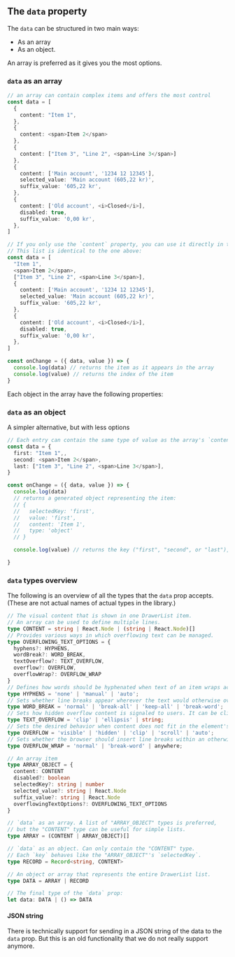 
## The `data` property

The `data` can be structured in two main ways:

- As an array
- As an object.

An array is preferred as it gives you the most options.

### `data` as an array

```ts
// an array can contain complex items and offers the most control
const data = [
  {
    content: "Item 1",
  },
  {
    content: <span>Item 2</span>
  },
  {
    content: ["Item 3", "Line 2", <span>Line 3</span>]
  },
  {
    content: ['Main account', '1234 12 12345'],
    selected_value: 'Main account (605,22 kr)',
    suffix_value: '605,22 kr',
  },
  {
    content: ['Old account', <i>Closed</i>],
    disabled: true,
    suffix_value: '0,00 kr',
  },
]

// If you only use the `content` property, you can use it directly in the array.
// This list is identical to the one above:
const data = [
  "Item 1",
  <span>Item 2</span>,
  ["Item 3", "Line 2", <span>Line 3</span>],
  {
    content: ['Main account', '1234 12 12345'],
    selected_value: 'Main account (605,22 kr)',
    suffix_value: '605,22 kr',
  },
  {
    content: ['Old account', <i>Closed</i>],
    disabled: true,
    suffix_value: '0,00 kr',
  },
]

const onChange = ({ data, value }) => {
  console.log(data) // returns the item as it appears in the array
  console.log(value) // returns the index of the item
}
```

Each object in the array have the following properties:

<PropertiesTable props={DrawerListItem} />

### `data` as an object

A simpler alternative, but with less options

```ts
// Each entry can contain the same type of value as the array's `content` property
const data = {
  first: "Item 1",,
  second: <span>Item 2</span>,
  last: ["Item 3", "Line 2", <span>Line 3</span>],
}

const onChange = ({ data, value }) => {
  console.log(data)
  // returns a generated object representing the item:
  // {
  //   selectedKey: 'first',
  //   value: 'first',
  //   content: 'Item 1',
  //   type: 'object'
  // }

  console.log(value) // returns the key ("first", "second", or "last"), instead of an index

}

```

### `data` types overview

The following is an overview of all the types that the `data` prop accepts. (These are not actual names of actual types in the library.)

```ts
// The visual content that is shown in one DrawerList item.
// An array can be used to define multiple lines.
type CONTENT = string | React.Node | (string | React.Node)[]
// Provides various ways in which overflowing text can be managed.
type OVERFLOWING_TEXT_OPTIONS = {
  hyphens?: HYPHENS,
  wordBreak?: WORD_BREAK,
  textOverflow?: TEXT_OVERFLOW,
  overflow?: OVERFLOW,
  overflowWrap?: OVERFLOW_WRAP
}
// Defines how words should be hyphenated when text of an item wraps across multiple lines, see https://developer.mozilla.org/en-US/docs/Web/CSS/hyphens.
type HYPHENS = 'none' | 'manual' | 'auto';
// Sets whether line breaks appear wherever the text would otherwise overflow its content box, see https://developer.mozilla.org/en-US/docs/Web/CSS/word-break.
type WORD_BREAK = 'normal' | 'break-all' | 'keep-all' | 'break-word';
// Sets how hidden overflow content is signaled to users. It can be clipped, display an ellipsis (…), or display a custom string, see https://developer.mozilla.org/en-US/docs/Web/CSS/text-overflow.
type TEXT_OVERFLOW = 'clip' | 'ellipsis' | string;
// Sets the desired behavior when content does not fit in the element's padding box (overflows) in the horizontal and/or vertical direction, see https://developer.mozilla.org/en-US/docs/Web/CSS/overflow.
type OVERFLOW = 'visible' | 'hidden' | 'clip' | 'scroll' | 'auto';
// Sets whether the browser should insert line breaks within an otherwise unbreakable string to prevent text from overflowing its line box. see https://developer.mozilla.org/en-US/docs/Web/CSS/overflow-wrap.
type OVERFLOW_WRAP = 'normal' | 'break-word' | anywhere;

// An array item
type ARRAY_OBJECT = {
  content: CONTENT
  disabled?: boolean
  selectedKey?: string | number
  selected_value?: string | React.Node
  suffix_value?: string | React.Node
  overflowingTextOptions?: OVERFLOWING_TEXT_OPTIONS
}

// `data` as an array. A list of "ARRAY_OBJECT" types is preferred,
// but the "CONTENT" type can be useful for simple lists.
type ARRAY = (CONTENT | ARRAY_OBJECT)[]

// `data` as an object. Can only contain the "CONTENT" type.
// Each `key` behaves like the "ARRAY_OBJECT"'s `selectedKey`.
type RECORD = Record<string, CONTENT>

// An object or array that represents the entire DrawerList list.
type DATA = ARRAY | RECORD

// The final type of the `data` prop:
let data: DATA | () => DATA
```

#### JSON string

There is technically support for sending in a JSON string of the data to the `data` prop. But this is an old functionality that we do not really support anymore.
